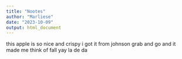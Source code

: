 ```yaml
---
title: "Nootes"
author: "Marliese"
date: "2023-10-09"
output: html_document
---
```


this apple is so nice and crispy
i got it from johnson grab and go and it made me think of fall yay
la de da